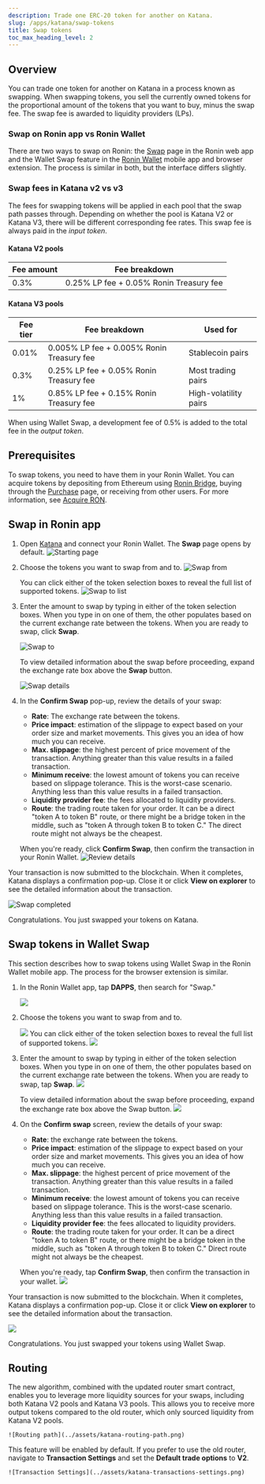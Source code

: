 ```yaml
---
description: Trade one ERC-20 token for another on Katana.
slug: /apps/katana/swap-tokens
title: Swap tokens
toc_max_heading_level: 2
---
```



## Overview

You can trade one token for another on Katana in a process known as swapping. When swapping tokens, you sell the currently owned tokens for the proportional amount of the tokens that you want to buy, minus the swap fee. The swap fee is awarded to liquidity providers (LPs).

### Swap on Ronin app vs Ronin Wallet

There are two ways to swap on Ronin: the [Swap](https://app.roninchain.com/swap) page in the Ronin web app and the Wallet Swap feature in the [Ronin Wallet](https://wallet.roninchain.com) mobile app and browser extension. The process is similar in both, but the interface differs slightly.

### Swap fees in Katana v2 vs v3

The fees for swapping tokens will be applied in each pool that the swap path passes through. Depending on whether the pool is Katana V2 or Katana V3, there will be different corresponding fee rates. This swap fee is always paid in the *input token*.

#### Katana V2 pools

| Fee amount | Fee breakdown |
| --- | --- |
| 0.3% | 0.25% LP fee + 0.05% Ronin Treasury fee |


#### Katana V3 pools

| Fee tier | Fee breakdown | Used for |
| --- | --- | --- |
| 0.01% | 0.005% LP fee + 0.005% Ronin Treasury fee | Stablecoin pairs |
| 0.3% | 0.25% LP fee + 0.05% Ronin Treasury fee | Most trading pairs |
| 1% | 0.85% LP fee + 0.15% Ronin Treasury fee | High-volatility pairs |

When using Wallet Swap, a development fee of 0.5% is added to the total fee in the *output token*.

## Prerequisites

To swap tokens, you need to have them in your Ronin Wallet. You can acquire tokens by depositing from Ethereum using [Ronin Bridge](https://app.roninchain.com/bridge), buying through the [Purchase](https://purchase.roninchain.com) page, or receiving from other users.
For more information, see [Acquire RON](../../../basics/acquire-ron.mdx).

## Swap in Ronin app

1. Open [Katana](https://app.roninchain.com/swap) and connect your Ronin Wallet. The **Swap** page opens by default.
    ![Starting page](../assets/katana-starting.png)
2. Choose the tokens you want to swap from and to.
    ![Swap from](../assets/katana-swap-from.png)
    
    You can click either of the token selection boxes to reveal the full list of supported tokens.
    ![Swap to list](../assets/katana-swap-to-list.png)
    
3. Enter the amount to swap by typing in either of the token selection boxes. When you type in on one of them, the other populates based on the current exchange rate between the tokens. When you are ready to swap, click **Swap**.

    ![Swap to](../assets/katana-swap-to.png)

    To view detailed information about the swap before proceeding, expand the exchange rate box above the **Swap** button.

    ![Swap details](../assets/katana-swap-details.png)

4. In the **Confirm Swap** pop-up, review the details of your swap:
    * **Rate**: The exchange rate between the tokens.
    * **Price impact**: estimation of the slippage to expect based on your order size and market movements. This gives you an idea of how much you can receive.
    * **Max. slippage**: the highest percent of price movement of the transaction. Anything greater than this value results in a failed transaction.
    * **Minimum receive**: the lowest amount of tokens you can receive based on slippage tolerance. This is the worst-case scenario. Anything less than this value results in a failed transaction.
    * **Liquidity provider fee**: the fees allocated to liquidity providers.
    * **Route**: the trading route taken for your order. It can be a direct "token A to token B" route, or there might be a bridge token in the middle, such as "token A through token B to token C." The direct route might not always be the cheapest.
    
    When you're ready, click **Confirm Swap**, then confirm the transaction in your Ronin Wallet.
    ![Review details](../assets/katana-swap-review-details.png)

Your transaction is now submitted to the blockchain. When it completes, Katana displays a confirmation pop-up. Close it or click **View on explorer** to see the detailed information about the transaction.

![Swap completed](../assets/katana-swap-txn-completed.png)

Congratulations. You just swapped your tokens on Katana.

## Swap tokens in Wallet Swap

This section describes how to swap tokens using Wallet Swap in the Ronin Wallet mobile app. The process for the browser extension is similar.

1. In the Ronin Wallet app, tap **DAPPS**, then search for "Swap."
    
    <img src={roninWalletSwapSearch} width={250} />
2. Choose the tokens you want to swap from and to.

    <img src={roninWalletSwapFrom} width={250} />
    You can click either of the token selection boxes to reveal the full list of supported tokens.
    <img src={roninWalletSwapToList} width={250} />

3. Enter the amount to swap by typing in either of the token selection boxes. When you type in on one of them, the other populates based on the current exchange rate between the tokens. When you are ready to swap, tap **Swap**.
    <img src={roninWalletSwapTo} width={250} />

    To view detailed information about the swap before proceeding, expand the exchange rate box above the Swap button.
    <img src={roninWalletSwapDetails} width={250} />

6. On the **Confirm swap** screen, review the details of your swap:
    * **Rate**: the exchange rate between the tokens.
    * **Price impact**: estimation of the slippage to expect based on your order size and market movements. This gives you an idea of how much you can receive.
    * **Max. slippage**: the highest percent of price movement of the transaction. Anything greater than this value results in a failed transaction.
    * **Minimum receive**: the lowest amount of tokens you can receive based on slippage tolerance. This is the worst-case scenario. Anything less than this value results in a failed transaction.
    * **Liquidity provider fee**: the fees allocated to liquidity providers.
    * **Route**: the trading route taken for your order. It can be a direct "token A to token B" route, or there might be a bridge token in the middle, such as "token A through token B to token C." Direct route might not always be the cheapest.
    
    When you're ready, tap **Confirm Swap**, then confirm the transaction in your wallet.
    <img src={roninWalletSwapReviewDetails} width={250} />

Your transaction is now submitted to the blockchain. When it completes, Katana displays a confirmation pop-up. Close it or click **View on explorer** to see the detailed information about the transaction.

<img src={roninWalletSwapCompleted} width={250} />

Congratulations. You just swapped your tokens using Wallet Swap.


## Routing
The new algorithm, combined with the updated router smart contract, enables you to leverage more liquidity sources for your swaps, including both Katana V2 pools and Katana V3 pools. This allows you to receive more output tokens compared to the old router, which only sourced liquidity from Katana V2 pools.

    ![Routing path](../assets/katana-routing-path.png)

This feature will be enabled by default. If you prefer to use the old router, navigate to **Transaction Settings** and set the **Default trade options** to **V2**.

    ![Transaction Settings](../assets/katana-transactions-settings.png)